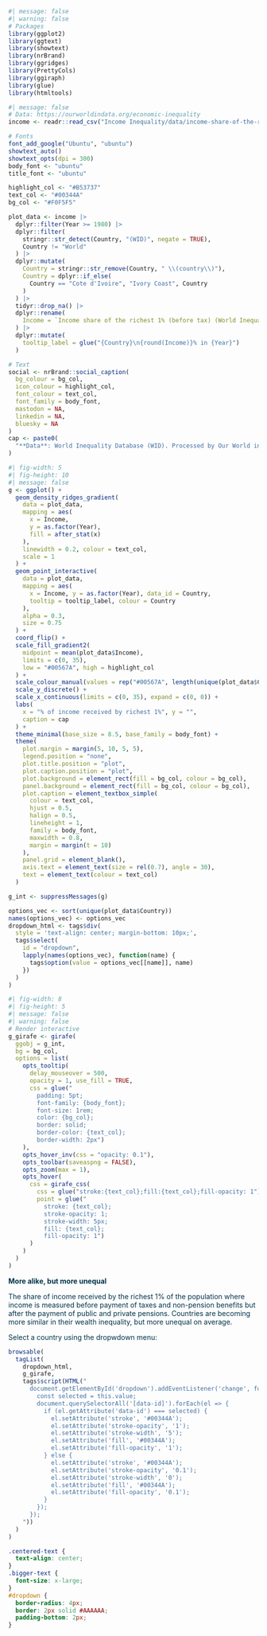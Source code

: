 
```r
#| message: false
#| warning: false
# Packages
library(ggplot2)
library(ggtext)
library(showtext)
library(nrBrand)
library(ggridges)
library(PrettyCols)
library(ggiraph)
library(glue)
library(htmltools)
```

```r
#| message: false
# Data: https://ourworldindata.org/economic-inequality
income <- readr::read_csv("Income Inequality/data/income-share-of-the-richest-1.csv")
```

```r
# Fonts
font_add_google("Ubuntu", "ubuntu")
showtext_auto()
showtext_opts(dpi = 300)
body_font <- "ubuntu"
title_font <- "ubuntu"

highlight_col <- "#B53737"
text_col <- "#00344A"
bg_col <- "#F0F5F5"
```

```r
plot_data <- income |>
  dplyr::filter(Year >= 1980) |>
  dplyr::filter(
    stringr::str_detect(Country, "(WID)", negate = TRUE),
    Country != "World"
  ) |>
  dplyr::mutate(
    Country = stringr::str_remove(Country, " \\(country\\)"),
    Country = dplyr::if_else(
      Country == "Cote d'Ivoire", "Ivory Coast", Country
    )
  ) |>
  tidyr::drop_na() |>
  dplyr::rename(
    Income = `Income share of the richest 1% (before tax) (World Inequality Database)`
  ) |>
  dplyr::mutate(
    tooltip_label = glue("{Country}\n{round(Income)}% in {Year}")
  )
```

```r
# Text
social <- nrBrand::social_caption(
  bg_colour = bg_col,
  icon_colour = highlight_col,
  font_colour = text_col,
  font_family = body_font,
  mastodon = NA,
  linkedin = NA,
  bluesky = NA
)
cap <- paste0(
  "**Data**: World Inequality Database (WID). Processed by Our World in Data<br>**Graphic**: ", social
)
```

```r
#| fig-width: 5
#| fig-height: 10
#| message: false
g <- ggplot() +
  geom_density_ridges_gradient(
    data = plot_data,
    mapping = aes(
      x = Income,
      y = as.factor(Year),
      fill = after_stat(x)
    ),
    linewidth = 0.2, colour = text_col,
    scale = 1
  ) +
  geom_point_interactive(
    data = plot_data,
    mapping = aes(
      x = Income, y = as.factor(Year), data_id = Country,
      tooltip = tooltip_label, colour = Country
    ),
    alpha = 0.3,
    size = 0.75
  ) +
  coord_flip() +
  scale_fill_gradient2(
    midpoint = mean(plot_data$Income),
    limits = c(0, 35),
    low = "#00567A", high = highlight_col
  ) +
  scale_colour_manual(values = rep("#00567A", length(unique(plot_data$Country)))) +
  scale_y_discrete() +
  scale_x_continuous(limits = c(0, 35), expand = c(0, 0)) +
  labs(
    x = "% of income received by richest 1%", y = "",
    caption = cap
  ) +
  theme_minimal(base_size = 8.5, base_family = body_font) +
  theme(
    plot.margin = margin(5, 10, 5, 5),
    legend.position = "none",
    plot.title.position = "plot",
    plot.caption.position = "plot",
    plot.background = element_rect(fill = bg_col, colour = bg_col),
    panel.background = element_rect(fill = bg_col, colour = bg_col),
    plot.caption = element_textbox_simple(
      colour = text_col,
      hjust = 0.5,
      halign = 0.5,
      lineheight = 1,
      family = body_font,
      maxwidth = 0.8,
      margin = margin(t = 10)
    ),
    panel.grid = element_blank(),
    axis.text = element_text(size = rel(0.7), angle = 30),
    text = element_text(colour = text_col)
  )
```

```r
g_int <- suppressMessages(g)
```

```r
options_vec <- sort(unique(plot_data$Country))
names(options_vec) <- options_vec
dropdown_html <- tags$div(
  style = 'text-align: center; margin-bottom: 10px;',
  tags$select(
    id = "dropdown",
    lapply(names(options_vec), function(name) {
      tags$option(value = options_vec[[name]], name)
    })
  )
)
```

```r
#| fig-width: 8
#| fig-height: 5
#| message: false
#| warning: false
# Render interactive
g_girafe <- girafe(
  ggobj = g_int,
  bg = bg_col,
  options = list(
    opts_tooltip(
      delay_mouseover = 500,
      opacity = 1, use_fill = TRUE,
      css = glue("
        padding: 5pt;
        font-family: {body_font};
        font-size: 1rem;
        color: {bg_col};
        border: solid;
        border-color: {text_col};
        border-width: 2px")
    ),
    opts_hover_inv(css = "opacity: 0.1"),
    opts_toolbar(saveaspng = FALSE),
    opts_zoom(max = 1),
    opts_hover(
      css = girafe_css(
        css = glue("stroke:{text_col};fill:{text_col};fill-opacity: 1"),
        point = glue("
          stroke: {text_col};
          stroke-opacity: 1;
          stroke-width: 5px;
          fill: {text_col};
          fill-opacity: 1")
      )
    )
  )
)
```

::: {.centered-text}

::: {.bigger-text}
[**More alike, but more unequal**]{style="color:#00344A;"} 
:::

[The share of income received by the richest 1% of the population where income is measured before payment of taxes and non-pension benefits but after the payment of public and private pensions. Countries are becoming more similar in their wealth inequality, but more unequal on average.]{style="color:#00344A;"} 

[Select a country using the dropwdown menu:]{style="color:#00344A;"} 
:::

```r
browsable(
  tagList(
    dropdown_html,
    g_girafe,
    tags$script(HTML("
      document.getElementById('dropdown').addEventListener('change', function() {
        const selected = this.value;
        document.querySelectorAll('[data-id]').forEach(el => {
          if (el.getAttribute('data-id') === selected) {
            el.setAttribute('stroke', '#00344A');
            el.setAttribute('stroke-opacity', '1');
            el.setAttribute('stroke-width', '5');
            el.setAttribute('fill', '#00344A');
            el.setAttribute('fill-opacity', '1');
          } else {
            el.setAttribute('stroke', '#00344A');
            el.setAttribute('stroke-opacity', '0.1');
            el.setAttribute('stroke-width', '0');
            el.setAttribute('fill', '#00344A');
            el.setAttribute('fill-opacity', '0.1');
          }
        });
      });
    "))
  )
)
```

```css
.centered-text {
  text-align: center;
}
.bigger-text {
  font-size: x-large;
}
#dropdown {
  border-radius: 4px;
  border: 2px solid #AAAAAA;
  padding-bottom: 2px;
}
```

